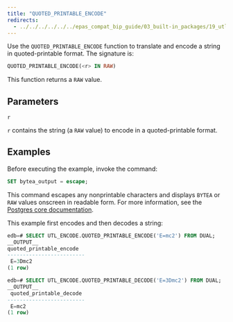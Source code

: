 ```yaml
---
title: "QUOTED_PRINTABLE_ENCODE"
redirects:
  - ../../../../../../epas_compat_bip_guide/03_built-in_packages/19_utl_encode/06_quoted_printable_encode #generated for docs/epas/reorg-role-use-case-mode
---
```


Use the `QUOTED_PRINTABLE_ENCODE` function to translate and encode a string in quoted-printable format. The signature is:

```sql
QUOTED_PRINTABLE_ENCODE(<r> IN RAW)
```

This function returns a `RAW` value.

## Parameters

`r`

 `r` contains the string (a `RAW` value) to encode in a quoted-printable format.

## Examples

Before executing the example, invoke the command:

```sql
SET bytea_output = escape;
```

This command escapes any nonprintable characters and displays `BYTEA` or `RAW` values onscreen in readable form. For more information, see the [Postgres core documentation](https://www.postgresql.org/docs/current/static/datatype-binary.html).

This example first encodes and then decodes a string:

```sql
edb=# SELECT UTL_ENCODE.QUOTED_PRINTABLE_ENCODE('E=mc2') FROM DUAL;
__OUTPUT__
quoted_printable_encode
-------------------------
 E=3Dmc2
(1 row)
```
```sql
edb=# SELECT UTL_ENCODE.QUOTED_PRINTABLE_DECODE('E=3Dmc2') FROM DUAL;
__OUTPUT__
 quoted_printable_decode
-------------------------
 E=mc2
(1 row)
```

